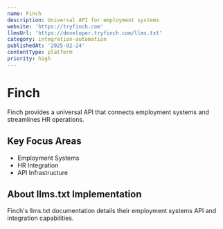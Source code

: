 ```yaml
---
name: Finch
description: Universal API for employment systems
website: 'https://tryfinch.com'
llmsUrl: 'https://developer.tryfinch.com/llms.txt'
category: integration-automation
publishedAt: '2025-02-24'
contentType: platform
priority: high
---
```


# Finch

Finch provides a universal API that connects employment systems and streamlines HR operations.

## Key Focus Areas

- Employment Systems
- HR Integration
- API Infrastructure

## About llms.txt Implementation

Finch's llms.txt documentation details their employment systems API and integration capabilities.

